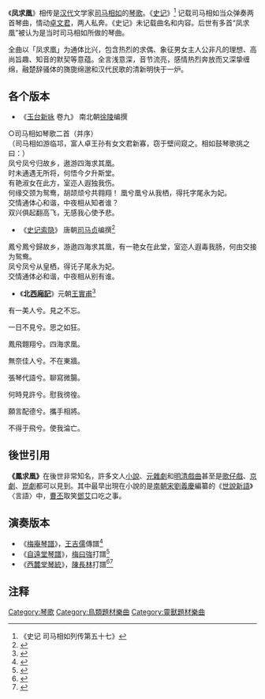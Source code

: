 {{Otheruses|subject=古琴曲|other=同名作品|凤求凰 (消歧义)}}
《'''凤求凰'''》相传是[[汉代|汉代]]文学家[[司马相如|司马相如]]的[[琴歌|琴歌]]。《[[史记|史记]]》<ref>《史记 司马相如列传第五十七》</ref> 记载司马相如当众弹奏两首琴曲，情动[[卓文君|卓文君]]，两人私奔。《史记》未记载曲名和内容。后世有多首“凤求凰”被认为是当时司马相如所做的琴曲。

全曲以「凤求凰」为通体比兴，包含热烈的求偶、象征男女主人公非凡的理想、高尚旨趣、知音的默契等意蕴。全言浅意深，音节流亮，感情热烈奔放而又深挚缠绵，融楚辞骚体的旖旎绵邈和汉代民歌的清新明快于一炉。

==各个版本==
*《[[玉台新咏|玉台新咏]] 卷九》 南北朝[[徐陵|徐陵]]编撰

○司马相如琴歌二首（并序）<br/>（司马相如游临邛，富人卓王孙有女文君新寡，窃于壁间窥之。相如鼓琴歌挑之曰：）<br/>凤兮凤兮归故乡，遨游四海求其凰。<br/>时未通遇无所将，何悟今夕升斯堂。<br/>有艳淑女在此方，室迩人遐独我伤。<br/>何缘交颈为鸳鸯，胡颉颃兮共翱翔！
凰兮凰兮从我栖，得托字尾永为妃。<br />交情通体心和谐，中夜相从知者谁？<br />双兴俱起翻高飞，无感我心使予悲。<br />

*《[[史记索隐|史记索隐]]》 唐朝[[司马贞|司马贞]]编撰<ref>{{Cite web |url=http://www.guoxue.com/shibu/24shi/shiji/sj_117.htm |title=《史记索隐》 |accessdate=2010-09-20 |archive-date=2010-07-29 |archive-url=https://web.archive.org/web/20100729043242/http://www.guoxue.com/shibu/24shi/shiji/sj_117.htm |dead-url=no }}</ref>

鳳兮鳳兮歸故乡，游遨四海求其凰，有一艳女在此堂，室迩人遐毒我肠，何由交接为鸳鸯。<br/>
凤兮凤兮从皇栖，得讬子尾永为妃。<br />交情通体必和谐，中夜相从别有谁。

* 《'''北[[西廂記|西廂記]]'''》元朝[[王實甫|王實甫]]<ref>{{Cite web|url=https://zh.wikisource.org/wiki/%E5%8C%97%E8%A5%BF%E5%BB%82%E8%A8%98/08|title=北西廂記/08|accessdate=2018年3月26日19:09:06|author=|date=|publisher=|archive-date=2018年3月27日|archive-url=https://web.archive.org/web/20180327023346/https://zh.wikisource.org/wiki/%E5%8C%97%E8%A5%BF%E5%BB%82%E8%A8%98/08|dead-url=no}}</ref>
有一美人兮。見之不忘。

一日不見兮。思之如狂。

鳳飛翺翔兮。四海求凰。

無奈佳人兮。不在東牆。

張琴代語兮。聊寫微腸。

何時見許兮。慰我徬徨。

願言配德兮。攜手相將。

不得于飛兮。使我淪亡。

==後世引用==
'''《鳳求凰》'''在後世非常知名，許多文人[[小說|小說]]、[[元雜劇|元雜劇]]和[[明清戲曲|明清戲曲]]甚至是[[歌仔戲|歌仔戲]]、[[京劇|京劇]]、[[崑劇|崑劇]]都可以見到。其中最早出現在小說的是[[南朝宋|南朝宋]][[劉義慶|劉義慶]]編纂的《[[世說新語|世說新語]]》〈言語〉中，[[曹丕|曹丕]]取笑[[鄧艾|鄧艾]]口吃之事。

== 演奏版本 ==

* 《[[梅庵琴譜|梅庵琴譜]]》，[[王吉儒|王吉儒]]傳譜<ref>{{Cite book|title=《古琴考級曲集》|publisher=人民音樂出版社|year=2010|isbn=9787103037768|editor=中國民族管弦樂學會 《全國民族樂器演奏社會藝術水平考級系列叢書》編委會|language=zh-hans}}</ref>
* 《[[自遠堂琴譜|自遠堂琴譜]]》，[[梅曰強|梅曰強]]打譜<ref>{{Cite book|title=《中國民族器樂典藏‧中國古琴》|last=|publisher=龍音製作|year=2017|location=香港}}</ref>
* 《[[西麓堂琴統|西麓堂琴統]]》，[[陳長林|陳長林]]打譜<ref name=":0">{{Cite book|title=《陳長林古琴譜集》|last=陳長林|first=|publisher=文化藝術出版社|year=2013|isbn=9787503956904|authorlink=}}</ref><ref name=":02">{{Cite book|title=《陳長林古琴專輯》|last=陳長林|first=|publisher=中國文采聲像|year=2013|isbn=|authorlink=}}</ref>

== 注释 ==

<div class="references-small">
<references />
</div>


{{古琴}}

[[Category:琴歌|Category:琴歌]]
[[Category:鳥類題材樂曲|Category:鳥類題材樂曲]]
[[Category:靈獸題材樂曲|Category:靈獸題材樂曲]]